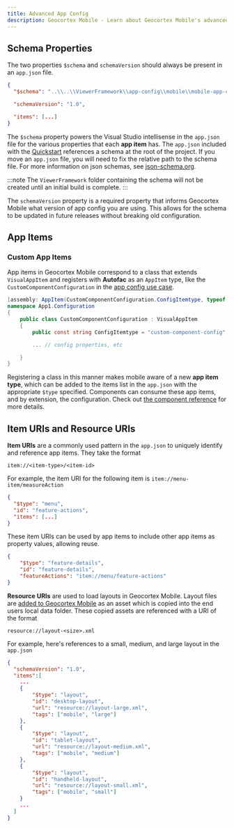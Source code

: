 ```yaml
---
title: Advanced App Config
description: Geocortex Mobile - Learn about Geocortex Mobile's advanced configuration options
---
```



## Schema Properties

The two properties `$schema` and `schemaVersion` should always be present in an `app.json` file.

```json
{
  "$schema": "..\\..\\ViewerFramework\\app-config\\mobile\\mobile-app-config.schema.json",

  "schemaVersion": "1.0",

  "items": [...]
}
```

The `$schema` property powers the Visual Studio intellisense in the `app.json` file for the various properties that each **app item** has. The `app.json` included with the [Quickstart](sdk-edit-layout-app-config.mdx) references a schema at the root of the project. If you move an `app.json` file, you will need to fix the relative path to the schema file. For more information on json schemas, see [json-schema.org](https://json-schema.org/).

:::note
The `ViewerFramework` folder containing the schema will not be created until an initial build is complete.
:::

The `schemaVersion` property is a required property that informs Geocortex Mobile what version of app config you are using. This allows for the schema to be updated in future releases without breaking old configuration.

## App Items

<AppItemSnippet />

### Custom App Items

App items in Geocortex Mobile correspond to a class that extends `VisualAppItem` and registers with **Autofac** as an `AppItem` type, like the `CustomComponentConfiguration` in the [app config use case](usecases-implement-component-participate-app-config.mdx#create-a-skeleton-app-config-definition).

<AutofacSnippet />

```csharp
[assembly: AppItem(CustomComponentConfiguration.ConfigItemtype, typeof(CustomComponentConfiguration))]
namespace App1.Configuration
{
    public class CustomComponentConfiguration : VisualAppItem
    {
        public const string ConfigItemtype = "custom-component-config";

        ... // config properties, etc

    }
}
```

Registering a class in this manner makes mobile aware of a new **app item type**, which can be added to the items list in the `app.json` with the appropriate `$type` specified. Components can consume these app items, and by extension, the configuration. Check out [the component reference](sdk-component-reference.mdx#configuration) for more details.

## Item URIs and Resource URIs

**Item URIs** are a commonly used pattern in the `app.json` to uniquely identify and reference app items. They take the format

`item://<item-type>/<item-id>`

For example, the item URI for the following item is `item://menu-item/measureAction`

```json
{
  "$type": "menu",
  "id": "feature-actions",
  "items": [...]
}
```

These item URIs can be used by app items to include other app items as property values, allowing reuse.

```json
{
    "$type": "feature-details",
    "id": "feature-details",
    "featureActions": "item://menu/feature-actions"
}
```

**Resource URIs** are used to load layouts in Geocortex Mobile. Layout files are [added to Geocortex Mobile](usecases-add-medium-layout.mdx) as an asset which is copied into the end users local data folder. These copied assets are referenced with a URI of the format

`resource://layout-<size>.xml`

For example, here's references to a small, medium, and large layout in the `app.json`

```json
{
  "schemaVersion": "1.0",
  "items":[
    ...
    {
        "$type": "layout",
        "id": "desktop-layout",
        "url": "resource://layout-large.xml",
        "tags": ["mobile", "large"]
    },
    {
        "$type": "layout",
        "id": "tablet-layout",
        "url": "resource://layout-medium.xml",
        "tags": ["mobile", "medium"]
    },
    {
        "$type": "layout",
        "id": "handheld-layout",
        "url": "resource://layout-small.xml",
        "tags": ["mobile", "small"]
    }
    ...
  ]
}
```
